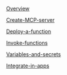 [Overview](Functions/Overview)

[Create-MCP-server](Functions/Create-MCP-server)

[Deploy-a-function](Functions/Deploy-a-function)

[Invoke-functions](Functions/Invoke-functions)

[Variables-and-secrets](Functions/Variables-and-secrets)

[Integrate-in-apps](Functions/Integrate-in-apps)